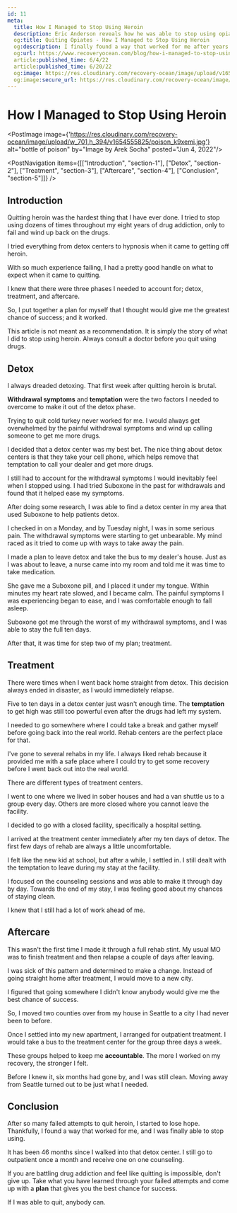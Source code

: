 ```yaml
---
id: 11
meta:
  title: How I Managed to Stop Using Heroin
  description: Eric Anderson reveals how he was able to stop using opiates after years of failed attempts.
  og:title: Quiting Opiates - How I Managed to Stop Using Heroin
  og:description: I finally found a way that worked for me after years of failed attempts.
  og:url: https://www.recoveryocean.com/blog/how-i-managed-to-stop-using-heroin
  article:published_time: 6/4/22
  article:published_time: 6/20/22
  og:image: https://res.cloudinary.com/recovery-ocean/image/upload/v1654555825/poison_k9xemi.jpg
  og:image:secure_url: https://res.cloudinary.com/recovery-ocean/image/upload/v1654555825/poison_k9xemi.jpg
---
```



# How I Managed to Stop Using Heroin 
<PostImage image={'https://res.cloudinary.com/recovery-ocean/image/upload/w_701,h_394/v1654555825/poison_k9xemi.jpg'} alt="bottle of poison" by="Image by Arek Socha" posted="Jun 4, 2022"/>

<PostNavigation items={[["Introduction", "section-1"], ["Detox", "section-2"], ["Treatment", "section-3"], ["Aftercare", "section-4"], ["Conclusion", "section-5"]]} />

<span id="section-1"></span>
## Introduction

Quitting heroin was the hardest thing that I have ever done. I tried to stop using dozens of times throughout my eight years of drug addiction, only to fail and wind up back on the drugs.

I tried everything from detox centers to hypnosis when it came to getting off heroin.

With so much experience failing, I had a pretty good handle on what to expect when it came to quitting.

I knew that there were three phases I needed to account for; detox, treatment, and aftercare.

So, I put together a plan for myself that I thought would give me the greatest chance of success; and it worked.

This article is not meant as a recommendation. It is simply the story of what I did to stop using heroin. Always consult a doctor before you quit using drugs.

<span id="section-2"></span>
## Detox

I always dreaded detoxing. That first week after quitting heroin is brutal. 

**Withdrawal symptoms** and **temptation** were the two factors I needed to overcome to make it out of the detox phase.

Trying to quit cold turkey never worked for me. I would always get overwhelmed by the painful withdrawal symptoms and wind up calling someone to get me more drugs.

I decided that a detox center was my best bet. The nice thing about detox centers is that they take your cell phone, which helps remove that temptation to call your dealer and get more drugs.

I still had to account for the withdrawal symptoms I would inevitably feel when I stopped using. I had tried Suboxone in the past for withdrawals and found that it helped ease my symptoms.

After doing some research, I was able to find a detox center in my area that used Suboxone to help patients detox. 

I checked in on a Monday, and by Tuesday night, I was in some serious pain. The withdrawal symptoms were starting to get unbearable. My mind raced as it tried to come up with ways to take away the pain.

I made a plan to leave detox and take the bus to my dealer's house. Just as I was about to leave, a nurse came into my room and told me it was time to take medication.

She gave me a Suboxone pill, and I placed it under my tongue. Within minutes my heart rate slowed, and I became calm. The painful symptoms I was experiencing began to ease, and I was comfortable enough to fall asleep.

Suboxone got me through the worst of my withdrawal symptoms, and I was able to stay the full ten days.

After that, it was time for step two of my plan; treatment.

<span id="section-3"></span>
## Treatment

There were times when I went back home straight from detox. This decision always ended in disaster, as I would immediately relapse.

Five to ten days in a detox center just wasn't enough time. The **temptation** to get high was still too powerful even after the drugs had left my system.

I needed to go somewhere where I could take a break and gather myself before going back into the real world. Rehab centers are the perfect place for that.

I've gone to several rehabs in my life. I always liked rehab because it provided me with a safe place where I could try to get some recovery before I went back out into the real world.

There are different types of treatment centers. 

I went to one where we lived in sober houses and had a van shuttle us to a group every day. Others are more closed where you cannot leave the facility.

I decided to go with a closed facility, specifically a hospital setting. 

I arrived at the treatment center immediately after my ten days of detox. The first few days of rehab are always a little uncomfortable.

I felt like the new kid at school, but after a while, I settled in.
I still dealt with the temptation to leave during my stay at the facility.

I focused on the counseling sessions and was able to make it through day by day. Towards the end of my stay, I was feeling good about my chances of staying clean. 

I knew that I still had a lot of work ahead of me.

<span id="section-4"></span>
## Aftercare

This wasn't the first time I made it through a full rehab stint. My usual MO was to finish treatment and then relapse a couple of days after leaving.

I was sick of this pattern and determined to make a change. Instead of going straight home after treatment, I would move to a new city.

I figured that going somewhere I didn't know anybody would give me the best chance of success. 

So, I moved two counties over from my house in Seattle to a city I had never been to before.

Once I settled into my new apartment, I arranged for outpatient treatment. I would take a bus to the treatment center for the group three days a week.

These groups helped to keep me **accountable**. The more I worked on my recovery, the stronger I felt. 

Before I knew it, six months had gone by, and I was still clean. Moving away from Seattle turned out to be just what I needed.

<span id="section-5"></span>
## Conclusion
 
After so many failed attempts to quit heroin, I started to lose hope. Thankfully, I found a way that worked for me, and I was finally able to stop using.

It has been 46 months since I walked into that detox center. I still go to outpatient once a month and receive one on one counseling.

If you are battling drug addiction and feel like quitting is impossible, don't give up. Take what you have learned through your failed attempts and come up with a **plan** that gives you the best chance for success.

If I was able to quit, anybody can.